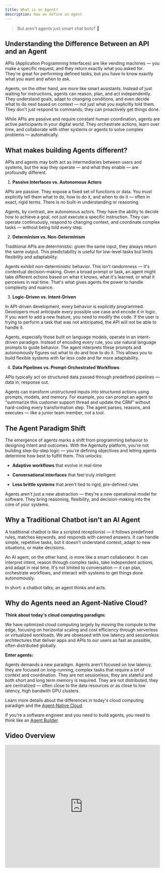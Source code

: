```yaml
---
title: What is an Agent?
description: How we define an Agent
---
```


> But aren't agents just smart chat bots? 🤖

## Understanding the Difference Between an API and an Agent

APIs (Application Programming Interfaces) are like vending machines — you make a specific request, and they return exactly what you asked for. They're great for performing defined tasks, but you have to know exactly what you want and when to ask.

Agents, on the other hand, are more like smart assistants. Instead of just waiting for instructions, agents can reason, plan, and act independently. They understand goals, adapt to changing conditions, and even decide what to do next based on context  —  not just what you explicitly told them. They don't just respond to commands; they can proactively get things done.

While APIs are passive and require constant human coordination, agents are active participants in your digital world. They orchestrate actions, learn over time, and collaborate with other systems or agents to solve complex problems  —  automatically.

## What makes building Agents different?

APIs and agents may both act as intermediaries between users and systems, but the way they operate — and what they enable — are profoundly different.

1. **Passive Interfaces vs. Autonomous Actors**

APIs are passive. They expose a fixed set of functions or data. You must explicitly tell them what to do, how to do it, and when to do it — often in exact, rigid terms. There is no built-in understanding or reasoning.

Agents, by contrast, are autonomous actors. They have the ability to decide how to achieve a goal, not just execute a specific instruction. They can operate continuously, respond to changing context, and coordinate complex tasks — without being told every step.

2. **Determinism vs. Non-Determinism**

Traditional APIs are deterministic: given the same input, they always return the same output. This predictability is useful for low-level tasks but limits flexibility and adaptability.

Agents exhibit non-deterministic behavior. This isn't randomness — it's contextual decision-making. Given a broad prompt or task, an agent might take different actions based on what it knows, what it's learned, or what it perceives in real time. That's what gives agents the power to handle complexity and nuance.

3. **Logic-Driven vs. Intent-Driven**

In API-driven development, every behavior is explicitly programmed. Developers must anticipate every possible use case and encode it in logic. If you want to add a new feature, you need to modify the code. If the user is trying to perform a task that was not anticipated, the API will not be able to handle it.

Agents, especially those built on language models, operate in an intent-driven paradigm. Instead of encoding every rule, you use natural language prompts to guide behavior. The agent interprets these prompts and autonomously figures out what to do and how to do it. This allows you to build flexible systems with far less code and far more adaptability.

4. **Data Pipelines vs. Prompt-Orchestrated Workflows**

APIs typically act on structured data passed through predefined pipelines — data in, response out.

Agents can transform unstructured inputs into structured actions using prompts, models, and memory. For example, you can prompt an agent to “summarize this customer support thread and update the CRM” without hard-coding every transformation step. The agent parses, reasons, and executes — like a junior team member, not a tool.

## The Agent Paradigm Shift
The emergence of agents marks a shift from programming behavior to designing intent and outcomes. With the Agentuity platform, you're not building step-by-step logic — you're defining objectives and letting agents determine how best to fulfill them. This unlocks:

- **Adaptive workflows** that evolve in real-time

- **Conversational interfaces** that feel truly intelligent

- **Less brittle systems** that aren't tied to rigid, pre-defined rules

Agents aren't just a new abstraction  —  they're a new operational model for software. They bring reasoning, flexibility, and decision-making into the core of your systems.

## Why a Traditional Chatbot isn't an AI Agent

A traditional chatbot is like a scripted receptionist — it follows predefined rules, matches keywords, and responds with canned answers. It can handle simple, repetitive tasks, but it doesn't understand context, adapt to new situations, or make decisions.

An AI agent, on the other hand, is more like a smart collaborator. It can interpret intent, reason through complex tasks, take independent actions, and adapt in real time. It's not limited to conversation — it can plan, orchestrate workflows, and interact with systems to get things done autonomously.

In short: a chatbot talks; an agent thinks and acts.

## Why do Agents need an Agent-Native Cloud?

**Think about today's cloud computing paradigm:**

We have optimized cloud computing largely by moving the compute to the edge, focusing on horizontal scaling and cost efficiency through serverless or virtualized workloads.  We are obsessed with low latency and sessionless architectures that deliver apps and APIs to our users as fast as possible, often distributed globally.

**Enter agents:**

Agents demands a new paradigm.  Agents aren't focused on low latency, they are focused on long-running, complex tasks that require a lot of context and coordination.  They are not sessionless, they are stateful and both short and long term memory is required.  They are not distributed, they are centralized  —  often close to the data resources or as close to low latency, high bandwith GPU clusters.

Learn more details about the differences in today's cloud computing paradigm and the [Agent-Native Cloud](/Guides/agent-native-cloud).

If you're a software engineer and you need to build agents, you need to think like an [Agent Builder](/Guides/agent-engineering).

## Video Overview

<iframe 
  width="100%" 
  height="400" 
  src="https://www.youtube.com/embed/ZuvpaGqgLL4" 
  title="AI agents, explained" 
  frameBorder="0" 
  allow="accelerometer; autoplay; clipboard-write; encrypted-media; gyroscope; picture-in-picture" 
  allowFullScreen
></iframe>